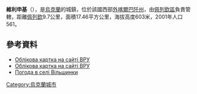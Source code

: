 {{coord|48|46|33|N|22|39|18|E|scale:100000|display=title}}

'''維利申基'''（{{lang-uk|Вільшинки}}），是[[烏克蘭|烏克蘭]]的城鎮，位於該國西部[[外喀爾巴阡州|外喀爾巴阡州]]，由[[佩列欽區|佩列欽區]]負責管轄，距離[[佩列欽|佩列欽]]9.7公里，面積17.46平方公里，海拔高度603米，2001年人口561。

==參考資料==
*[http://w1.c1.rada.gov.ua/pls/z7503/A005?rdat1=17.07.2014&rf7571=11460 Облікова картка на сайті ВРУ]
* [http://w1.c1.rada.gov.ua/pls/z7503/A005?rdat1=17.07.2014&rf7571=11460 Облікова картка на сайті ВРУ]
* [http://weather.in.ua/ua/zakarpatskaja/4097 Погода в селі Вільшинки] {{Wayback|url=http://weather.in.ua/ua/zakarpatskaja/4097 |date=20161106040835 }}


{{Ukraine-geo-stub}}
[[Category:烏克蘭城市|Category:烏克蘭城市]]
